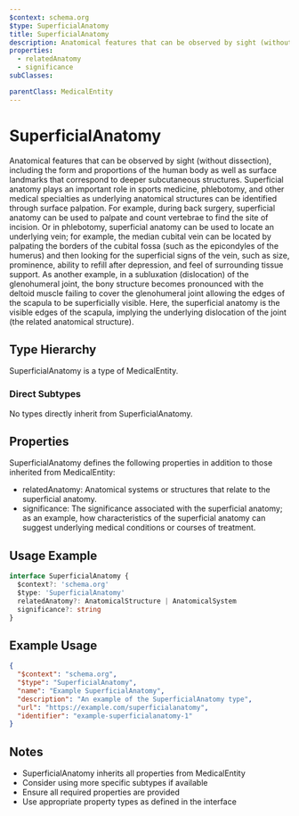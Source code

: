 ```yaml
---
$context: schema.org
$type: SuperficialAnatomy
title: SuperficialAnatomy
description: Anatomical features that can be observed by sight (without dissection), including the form and proportions of the human body as well as surface landmarks that correspond to deeper subcutaneous structures. Superficial anatomy plays an important role in sports medicine, phlebotomy, and other medical specialties as underlying anatomical structures can be identified through surface palpation. For example, during back surgery, superficial anatomy can be used to palpate and count vertebrae to find the site of incision. Or in phlebotomy, superficial anatomy can be used to locate an underlying vein; for example, the median cubital vein can be located by palpating the borders of the cubital fossa (such as the epicondyles of the humerus) and then looking for the superficial signs of the vein, such as size, prominence, ability to refill after depression, and feel of surrounding tissue support. As another example, in a subluxation (dislocation) of the glenohumeral joint, the bony structure becomes pronounced with the deltoid muscle failing to cover the glenohumeral joint allowing the edges of the scapula to be superficially visible. Here, the superficial anatomy is the visible edges of the scapula, implying the underlying dislocation of the joint (the related anatomical structure).
properties:
  - relatedAnatomy
  - significance
subClasses:

parentClass: MedicalEntity
---
```


# SuperficialAnatomy

Anatomical features that can be observed by sight (without dissection), including the form and proportions of the human body as well as surface landmarks that correspond to deeper subcutaneous structures. Superficial anatomy plays an important role in sports medicine, phlebotomy, and other medical specialties as underlying anatomical structures can be identified through surface palpation. For example, during back surgery, superficial anatomy can be used to palpate and count vertebrae to find the site of incision. Or in phlebotomy, superficial anatomy can be used to locate an underlying vein; for example, the median cubital vein can be located by palpating the borders of the cubital fossa (such as the epicondyles of the humerus) and then looking for the superficial signs of the vein, such as size, prominence, ability to refill after depression, and feel of surrounding tissue support. As another example, in a subluxation (dislocation) of the glenohumeral joint, the bony structure becomes pronounced with the deltoid muscle failing to cover the glenohumeral joint allowing the edges of the scapula to be superficially visible. Here, the superficial anatomy is the visible edges of the scapula, implying the underlying dislocation of the joint (the related anatomical structure).

## Type Hierarchy

SuperficialAnatomy is a type of MedicalEntity.

### Direct Subtypes

No types directly inherit from SuperficialAnatomy.

## Properties

SuperficialAnatomy defines the following properties in addition to those inherited from MedicalEntity:

- relatedAnatomy: Anatomical systems or structures that relate to the superficial anatomy.
- significance: The significance associated with the superficial anatomy; as an example, how characteristics of the superficial anatomy can suggest underlying medical conditions or courses of treatment.

## Usage Example

```typescript
interface SuperficialAnatomy {
  $context?: 'schema.org'
  $type: 'SuperficialAnatomy'
  relatedAnatomy?: AnatomicalStructure | AnatomicalSystem
  significance?: string
}
```

## Example Usage

```json
{
  "$context": "schema.org",
  "$type": "SuperficialAnatomy",
  "name": "Example SuperficialAnatomy",
  "description": "An example of the SuperficialAnatomy type",
  "url": "https://example.com/superficialanatomy",
  "identifier": "example-superficialanatomy-1"
}
```

## Notes

- SuperficialAnatomy inherits all properties from MedicalEntity
- Consider using more specific subtypes if available
- Ensure all required properties are provided
- Use appropriate property types as defined in the interface
